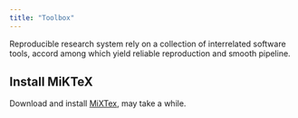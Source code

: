 ```yaml
---
title: "Toolbox"
---
```


Reproducible research system rely on a collection of interrelated software tools, accord among which yield reliable reproduction and smooth pipeline. 

## Install MiKTeX
Download and install [MiXTex](http://miktex.org/download), may take a while.